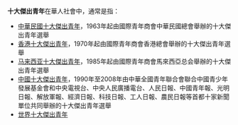 '''十大傑出青年'''在華人社會中，通常是指：
* [[中華民國十大傑出青年|中華民國十大傑出青年]]，1963年起由國際青年商會中華民國總會舉辦的十大傑出青年選舉
* [[香港十大傑出青年|香港十大傑出青年]]，1970年起由國際青年商會香港總會舉辦的十大傑出青年選舉
* [[马来西亚十大傑出青年|马来西亚十大傑出青年]]，1985年起由國際青年商會馬來西亞总会舉辦的十大傑出青年選舉
* [[中國十大傑出青年|中國十大傑出青年]]，1990年至2008年由中華全國青年聯合會聯合中國青少年發展基金會和中央電視台、中央人民廣播電台、人民日報、中國青年報、光明日報、解放軍報、經濟日報、科技日報、工人日報、農民日報等首都十家新聞單位共同舉辦的十大傑出青年選舉
* [[世界十大傑出青年|世界十大傑出青年]]
{{Disambiguation|Cat=六字消歧义}}